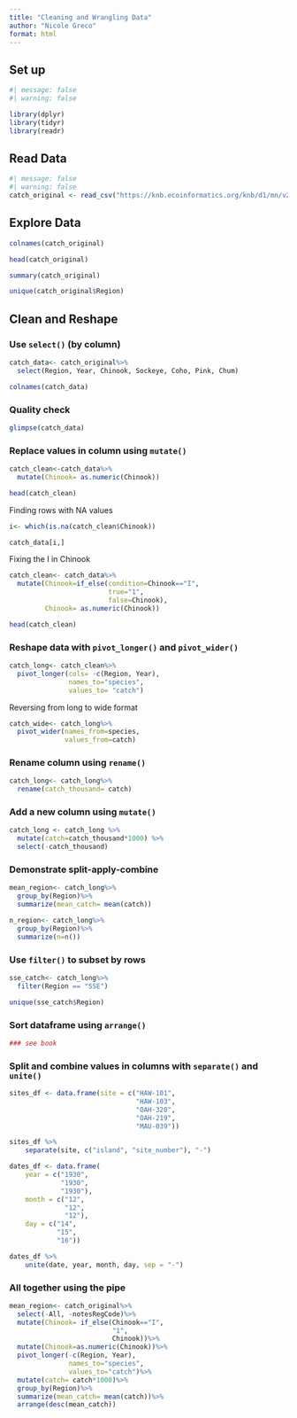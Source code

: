 ```yaml
---
title: "Cleaning and Wrangling Data"
author: "Nicole Greco"
format: html
---
```


## Set up
```r
#| message: false
#| warning: false

library(dplyr)
library(tidyr)
library(readr)
```

## Read Data
```r
#| message: false
#| warning: false
catch_original <- read_csv("https://knb.ecoinformatics.org/knb/d1/mn/v2/object/df35b.302.1")
```

## Explore Data
```r
colnames(catch_original)

head(catch_original)

summary(catch_original)

unique(catch_original$Region)
```

## Clean and Reshape

### Use `select()` (by column)
```r
catch_data<- catch_original%>%
  select(Region, Year, Chinook, Sockeye, Coho, Pink, Chum)

colnames(catch_data)
```

### Quality check
```r
glimpse(catch_data)
```


### Replace values in column using `mutate()`
```r
catch_clean<-catch_data%>%
  mutate(Chinook= as.numeric(Chinook))

head(catch_clean)
```

Finding rows with NA values

```r
i<- which(is.na(catch_clean$Chinook))

catch_data[i,]
```

Fixing the I in Chinook

```r
catch_clean<- catch_data%>%
  mutate(Chinook=if_else(condition=Chinook=="I",
                         true="1",
                         false=Chinook),
         Chinook= as.numeric(Chinook))

head(catch_clean)
```


### Reshape data with `pivot_longer()` and `pivot_wider()`
```r
catch_long<- catch_clean%>%
  pivot_longer(cols= -c(Region, Year),
               names_to="species",
               values_to= "catch")
```

Reversing from long to wide format
```r
catch_wide<- catch_long%>%
  pivot_wider(names_from=species,
              values_from=catch)
```

### Rename column using `rename()`
```r
catch_long<- catch_long%>%
  rename(catch_thousand= catch)
```

### Add a new column using `mutate()`
```r
catch_long <- catch_long %>%
  mutate(catch=catch_thousand*1000) %>%
  select(-catch_thousand)
```

### Demonstrate split-apply-combine
```r
mean_region<- catch_long%>%
  group_by(Region)%>%
  summarize(mean_catch= mean(catch))

n_region<- catch_long%>%
  group_by(Region)%>%
  summarize(n=n())
```

### Use `filter()` to subset by rows
```r
sse_catch<- catch_long%>%
  filter(Region == "SSE")

unique(sse_catch$Region)
```

### Sort dataframe using `arrange()`
```r
### see book
```

### Split and combine values in columns with `separate()` and `unite()`
```r
sites_df <- data.frame(site = c("HAW-101",
                                "HAW-103",
                                "OAH-320",
                                "OAH-219",
                                "MAU-039"))

sites_df %>%
    separate(site, c("island", "site_number"), "-")
```

```r
dates_df <- data.frame(
    year = c("1930",
             "1930",
             "1930"),
    month = c("12",
              "12",
              "12"),
    day = c("14",
            "15",
            "16"))

dates_df %>%
    unite(date, year, month, day, sep = "-")
```

### All together using the pipe
```r
mean_region<- catch_original%>%
  select(-All, -notesRegCode)%>%
  mutate(Chinook= if_else(Chinook=="I",
                          "1",
                          Chinook))%>%
  mutate(Chinook=as.numeric(Chinook))%>%
  pivot_longer(-c(Region, Year),
               names_to="species",
               values_to="catch")%>%
  mutate(catch= catch*1000)%>%
  group_by(Region)%>%
  summarize(mean_catch= mean(catch))%>%
  arrange(desc(mean_catch))
```


